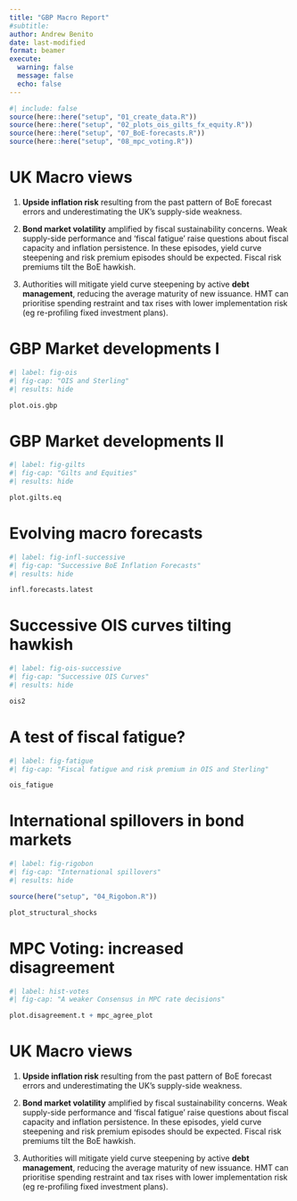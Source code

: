 ```yaml
---
title: "GBP Macro Report"
#subtitle: 
author: Andrew Benito
date: last-modified
format: beamer
execute:
  warning: false
  message: false
  echo: false
---
```


```r
#| include: false
source(here::here("setup", "01_create_data.R"))
source(here::here("setup", "02_plots_ois_gilts_fx_equity.R"))
source(here::here("setup", "07_BoE-forecasts.R"))
source(here::here("setup", "08_mpc_voting.R"))

```

# UK Macro views

1. **Upside inflation risk** resulting from the past pattern of BoE forecast errors and underestimating the UK's supply-side weakness.   

2. **Bond market volatility** amplified by fiscal sustainability concerns. Weak supply-side performance and 'fiscal fatigue' raise questions about fiscal capacity and inflation persistence. In these episodes, yield curve steepening and risk premium episodes should be expected. Fiscal risk premiums tilt the BoE hawkish.   

3. Authorities will mitigate yield curve steepening by active **debt management**, reducing the average maturity of new issuance. HMT can prioritise spending restraint and tax rises with lower implementation risk (eg re-profiling fixed investment plans).   


# GBP Market developments I

```r
#| label: fig-ois
#| fig-cap: "OIS and Sterling"
#| results: hide

plot.ois.gbp
```

# GBP Market developments II

```r
#| label: fig-gilts
#| fig-cap: "Gilts and Equities"
#| results: hide

plot.gilts.eq
```

# Evolving macro forecasts

```r
#| label: fig-infl-successive
#| fig-cap: "Successive BoE Inflation Forecasts"
#| results: hide

infl.forecasts.latest
```

# Successive OIS curves tilting hawkish


```r
#| label: fig-ois-successive
#| fig-cap: "Successive OIS Curves"
#| results: hide

ois2
```


# A test of fiscal fatigue?


```r
#| label: fig-fatigue
#| fig-cap: "Fiscal fatigue and risk premium in OIS and Sterling"

ois_fatigue
```



# International spillovers in bond markets

```r
#| label: fig-rigobon
#| fig-cap: "International spillovers"
#| results: hide

source(here("setup", "04_Rigobon.R"))

plot_structural_shocks

```


# MPC Voting: increased disagreement



```r
#| label: hist-votes
#| fig-cap: "A weaker Consensus in MPC rate decisions"

plot.disagreement.t + mpc_agree_plot
```




# UK Macro views

1. **Upside inflation risk** resulting from the past pattern of BoE forecast errors and underestimating the UK's supply-side weakness.   

2. **Bond market volatility** amplified by fiscal sustainability concerns. Weak supply-side performance and 'fiscal fatigue' raise questions about fiscal capacity and inflation persistence. In these episodes, yield curve steepening and risk premium episodes should be expected. Fiscal risk premiums tilt the BoE hawkish.   

3. Authorities will mitigate yield curve steepening by active **debt management**, reducing the average maturity of new issuance. HMT can prioritise spending restraint and tax rises with lower implementation risk (eg re-profiling fixed investment plans).
